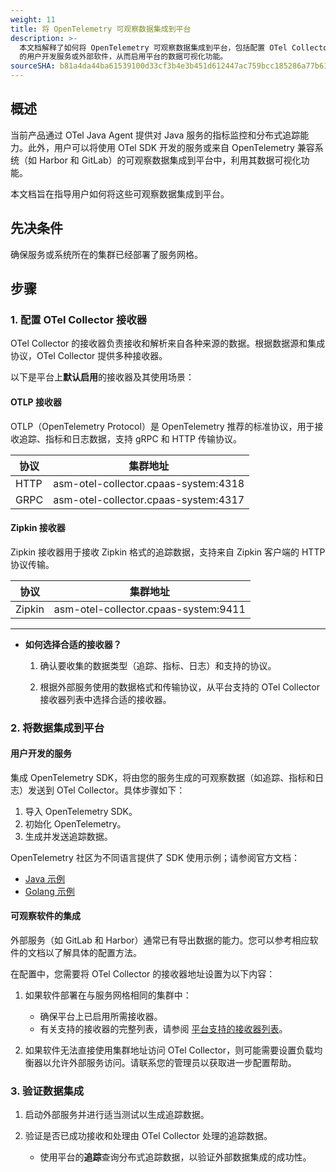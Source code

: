 ```yaml
---
weight: 11
title: 将 OpenTelemetry 可观察数据集成到平台
description: >-
  本文档解释了如何将 OpenTelemetry 可观察数据集成到平台，包括配置 OTel Collector 接收器和集成支持 OpenTelemetry
  的用户开发服务或外部软件，从而启用平台的数据可视化功能。
sourceSHA: b81a4da44ba61539100d33cf3b4e3b451d612447ac759bcc185286a77b612101
---
```


## 概述

当前产品通过 OTel Java Agent 提供对 Java 服务的指标监控和分布式追踪能力。此外，用户可以将使用 OTel SDK 开发的服务或来自 OpenTelemetry 兼容系统（如 Harbor 和 GitLab）的可观察数据集成到平台中，利用其数据可视化功能。

本文档旨在指导用户如何将这些可观察数据集成到平台。

## 先决条件

确保服务或系统所在的集群已经部署了服务网格。

## 步骤

### 1. 配置 OTel Collector 接收器

OTel Collector 的接收器负责接收和解析来自各种来源的数据。根据数据源和集成协议，OTel Collector 提供多种接收器。

以下是平台上**默认启用**的接收器及其使用场景：

#### OTLP 接收器

OTLP（OpenTelemetry Protocol）是 OpenTelemetry 推荐的标准协议，用于接收追踪、指标和日志数据，支持 gRPC 和 HTTP 传输协议。

| 协议    | 集群地址                           |
| ------- | ---------------------------------- |
| HTTP    | asm-otel-collector.cpaas-system:4318 |
| GRPC    | asm-otel-collector.cpaas-system:4317 |

#### Zipkin 接收器

Zipkin 接收器用于接收 Zipkin 格式的追踪数据，支持来自 Zipkin 客户端的 HTTP 协议传输。

| 协议    | 集群地址                           |
| ------- | ---------------------------------- |
| Zipkin  | asm-otel-collector.cpaas-system:9411 |

---

- **如何选择合适的接收器？**

  1. 确认要收集的数据类型（追踪、指标、日志）和支持的协议。

  2. 根据外部服务使用的数据格式和传输协议，从平台支持的 OTel Collector 接收器列表中选择合适的接收器。

### 2. 将数据集成到平台

#### 用户开发的服务

集成 OpenTelemetry SDK，将由您的服务生成的可观察数据（如追踪、指标和日志）发送到 OTel Collector。具体步骤如下：

1. 导入 OpenTelemetry SDK。
2. 初始化 OpenTelemetry。
3. 生成并发送追踪数据。

OpenTelemetry 社区为不同语言提供了 SDK 使用示例；请参阅官方文档：

- [Java 示例](https://opentelemetry.io/docs/languages/java/getting-started/)
- [Golang 示例](https://opentelemetry.io/docs/languages/go/getting-started/)

#### 可观察软件的集成

外部服务（如 GitLab 和 Harbor）通常已有导出数据的能力。您可以参考相应软件的文档以了解具体的配置方法。

在配置中，您需要将 OTel Collector 的接收器地址设置为以下内容：

1. 如果软件部署在与服务网格相同的集群中：
   - 确保平台上已启用所需接收器。
   - 有关支持的接收器的完整列表，请参阅 [平台支持的接收器列表](distributed_tracing/how_to/otel_collector_config.html#receivers)。

2. 如果软件无法直接使用集群地址访问 OTel Collector，则可能需要设置负载均衡器以允许外部服务访问。请联系您的管理员以获取进一步配置帮助。

### 3. 验证数据集成

1. 启动外部服务并进行适当测试以生成追踪数据。

2. 验证是否已成功接收和处理由 OTel Collector 处理的追踪数据。
   - 使用平台的**追踪**查询分布式追踪数据，以验证外部数据集成的成功性。
